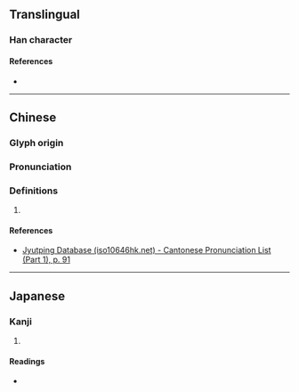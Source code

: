 {{character info}}
==Translingual==

===Han character===
{{Han char|rn=37|rad=大|as=06|sn=9|four=|canj=KYVO,XKYVO|ids=⿱大亥}}

====References====
* {{Han ref|kx=0251.220|dkj=05918|dj=0513.020|hdz=10540.050|uh=5952|ud=22866}}

----

==Chinese==
{{zh-forms}}

===Glyph origin===
{{Han etym}}

===Pronunciation===
{{zh-pron
|m=kāi
|c=hoi1
|mc=y
|oc=y
|cat=
}}

===Definitions===
{{zh-hanzi}}

# {{rfdef|zh}}

====References====
* [http://www.iso10646hk.net/jp/document/download.jsp Jyutping Database (iso10646hk.net) - Cantonese Pronunciation List (Part 1), p. 91]

----

==Japanese==

===Kanji===
{{ja-kanji|grade=|rs=大06}}

# {{rfdef|ja|sort=大06}}

====Readings====
* {{ja-readings|on=[[かい]] (kai), [[ほう]] (hō), [[ぶ]] (bu)|kun=[[たてまつうる]] (tatematsuuru), [[まつる]] (matsuru)}}